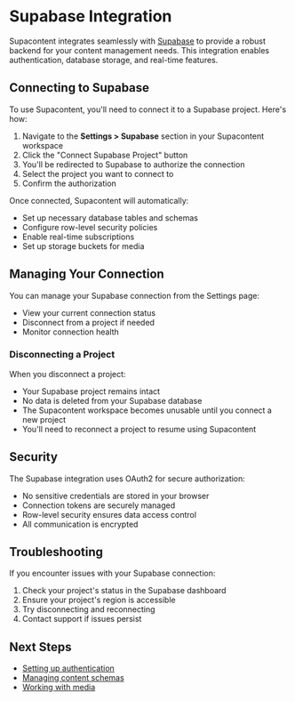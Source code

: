 # Supabase Integration

Supacontent integrates seamlessly with [Supabase](https://supabase.com) to provide a robust backend for your content management needs. This integration enables authentication, database storage, and real-time features.

## Connecting to Supabase

To use Supacontent, you'll need to connect it to a Supabase project. Here's how:

1. Navigate to the **Settings > Supabase** section in your Supacontent workspace
2. Click the "Connect Supabase Project" button
3. You'll be redirected to Supabase to authorize the connection
4. Select the project you want to connect to
5. Confirm the authorization

Once connected, Supacontent will automatically:
- Set up necessary database tables and schemas
- Configure row-level security policies
- Enable real-time subscriptions
- Set up storage buckets for media

## Managing Your Connection

You can manage your Supabase connection from the Settings page:

- View your current connection status
- Disconnect from a project if needed
- Monitor connection health

### Disconnecting a Project

When you disconnect a project:
- Your Supabase project remains intact
- No data is deleted from your Supabase database
- The Supacontent workspace becomes unusable until you connect a new project
- You'll need to reconnect a project to resume using Supacontent

## Security

The Supabase integration uses OAuth2 for secure authorization:
- No sensitive credentials are stored in your browser
- Connection tokens are securely managed
- Row-level security ensures data access control
- All communication is encrypted

## Troubleshooting

If you encounter issues with your Supabase connection:

1. Check your project's status in the Supabase dashboard
2. Ensure your project's region is accessible
3. Try disconnecting and reconnecting
4. Contact support if issues persist

## Next Steps

- [Setting up authentication](/docs/features/authentication)
- [Managing content schemas](/docs/features/content-schemas)
- [Working with media](/docs/features/media-management) 